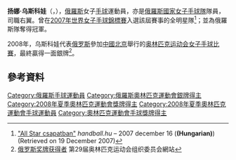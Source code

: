 {{Infobox handball biography
| name                = 扬娜·乌斯科娃<br/>{{lang|ru|Яна Ускова}}
| image               = [[File:Uskova.jpg|200px]]
| fullname            = {{lang|ru|Яна Викторовна Ускова}}
| nationality         = {{RUS}}
| birth_date          = {{Birth date and age|1985|9|28}}
| birth_place         = {{URS}}[[邁科普|邁科普]]
| height              = {{height|m=1.67}}
| weight              = 
| position            = 
| nickname            =
| currentclub         = 
| clubnumber          = 
| youthyears          = 
| youthclubs          = 
| years               = 
| clubs               = 
| nationalyears       = 
| nationalteam        = 
| nationalcaps(goals) = 
| title               =
| titleyears          =
| titleplace          =
| ntupdate            = 
| medaltable          = 
{{MedalCompetition|[[奧林匹克運動會|奧林匹克運動會]]}}
{{MedalSilver  | [[2008年夏季奧林匹克運動會|2008年 北京]] | [[2008年夏季奧林匹克運動會女子手球比賽|女子隊際]]}}
{{MedalCompetition|[[世界女子手球錦標賽|世界女子手球錦標賽]]}}
{{MedalGold | [[2007年世界女子手球錦標賽|2007年 法國]] | 女子隊際}}
}}
'''扬娜·乌斯科娃'''（{{lang-ru|Яна Викторовна Ускова}}，{{bd|1985年|9月28日}}），[[俄羅斯|俄羅斯]]女子[[手球|手球]]運動員，亦是[[俄羅斯國家女子手球隊|俄羅斯國家女子手球隊]]隊員，司職右翼。曾在[[2007年世界女子手球錦標賽|2007年世界女子手球錦標賽]]入選該屆賽事的全明星隊<ref name=hu>[http://www.handball.hu/2007/12/16/gorbicz_az_all_star_csapatban/ "All Star csapatban"] {{Wayback|url=http://www.handball.hu/2007/12/16/gorbicz_az_all_star_csapatban/ |date=20071218144749 }} ''handball.hu'' – 2007 december 16  ('''(Hungarian)''') (Retrieved on 19 December 2007){{en}}</ref>；並為俄羅斯隊奪得冠軍。

2008年，乌斯科娃代表[[2008年夏季奥林匹克运动会俄罗斯代表团|俄罗斯]]參加[[中國|中國]][[北京|北京]]舉行的[[2008年夏季奥林匹克运动会|奥林匹克运动会]][[2008年夏季奧林匹克運動會女子手球比賽|女子手球比賽]]，最終贏得一面銀牌<ref>[http://ipv6.beijing2008.cn/myresults/WRM/CHI/INF/GL/92A/RUS_T.shtml 俄罗斯奖牌获得者]{{dead link|date=2017年12月 |bot=InternetArchiveBot |fix-attempted=yes }} 第29届奥林匹克运动会组织委员会網站</ref>。

==參考資料==
{{Reflist}}

{{2008年夏季奧運會俄羅斯國家女子手球隊}}

{{DEFAULTSORT:Uskova, Yana}}
[[Category:俄羅斯手球運動員|Category:俄羅斯手球運動員]]
[[Category:俄羅斯奧林匹克運動會銀牌得主|Category:俄羅斯奧林匹克運動會銀牌得主]]
[[Category:2008年夏季奧林匹克運動會獎牌得主|Category:2008年夏季奧林匹克運動會獎牌得主]]
[[Category:2008年夏季奧林匹克運動會手球運動員|Category:2008年夏季奧林匹克運動會手球運動員]]
[[Category:奧林匹克運動會手球獎牌得主|Category:奧林匹克運動會手球獎牌得主]]